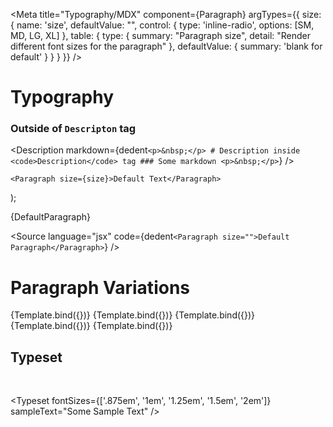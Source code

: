 

<Meta
	title="Typography/MDX"
	component={Paragraph}
	argTypes={{
		size: {
			name: 'size',
			defaultValue: "",
			control: {
				type: 'inline-radio',
				options: [SM, MD, LG, XL]
			},
			table: {
				type: {
					summary: "Paragraph size",
					detail: "Render different font sizes for the paragraph"
				},
				defaultValue: {
					summary: 'blank for default'
				}
			}
		}
	}}
/>

# Typography
### Outside of `Descripton` tag

<Description markdown={dedent`
	<p>&nbsp;</p>
	# Description inside <code>Description</code> tag
	### Some markdown
	<p>&nbsp;</p>
`} />

	<Paragraph size={size}>Default Text</Paragraph>
);


<Story name="Default Paragraph">
	{DefaultParagraph}
</Story>

<ArgsTable story="Default Paragraph" />

<Source
	language="jsx"
	code={dedent`
		<Paragraph size="">Default Paragraph</Paragraph>
	`}
/>

# Paragraph Variations

<Canvas>
	<Story name="Small" args={{size: SM}}>
		{Template.bind({})}
	</Story>
	<Story name="Default" args={{size: ""}}>
		{Template.bind({})}
	</Story>
	<Story name="Medium" args={{size: MD}}>
		{Template.bind({})}
	</Story>
	<Story name="Large" args={{size: LG}}>
		{Template.bind({})}
	</Story>
	<Story name="Extra Large" args={{size: XL}}>
		{Template.bind({})}
	</Story>
</Canvas>

## Typeset
<p>&nbsp;</p>

<Typeset
	fontSizes={['.875em', '1em', '1.25em', '1.5em', '2em']}
	sampleText="Some Sample Text"
/>